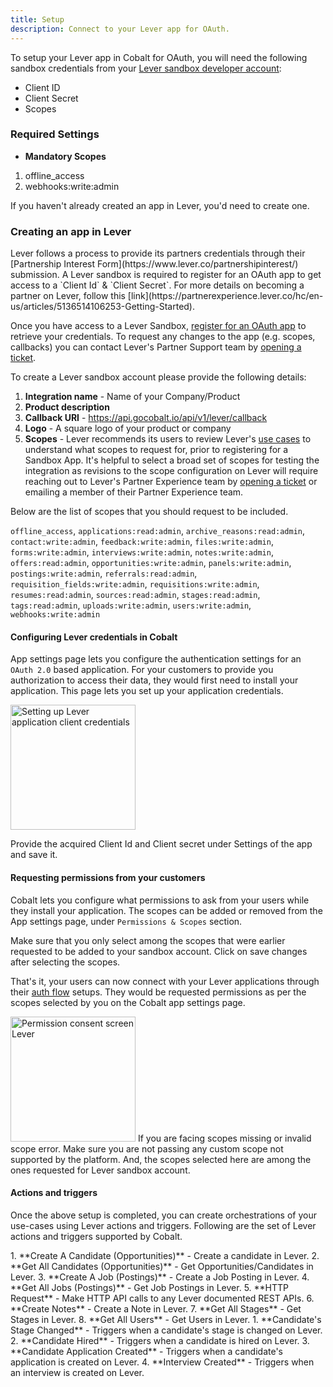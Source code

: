 ```yaml
---
title: Setup
description: Connect to your Lever app for OAuth.
---
```


To setup your Lever app in Cobalt for OAuth, you will need the following sandbox credentials from your [Lever sandbox developer account](https://hire.sandbox.lever.co/settings/integrations?tab=oauth):
- Client ID
- Client Secret
- Scopes

### Required Settings

* **Mandatory Scopes** 
1. offline_access
2. webhooks:write:admin

<Info>If you haven't already created an app in Lever, you'd need to create one.</Info>

### Creating an app in Lever

<Note>
Lever follows a process to provide its partners credentials through their [Partnership Interest Form](https://www.lever.co/partnershipinterest/) submission. A Lever sandbox is required to register for an OAuth app to get access to a `Client Id` & `Client Secret`.
For more details on becoming a partner on Lever, follow this [link](https://partnerexperience.lever.co/hc/en-us/articles/5136514106253-Getting-Started).
</Note>

Once you have access to a Lever Sandbox, [register for an OAuth app](https://hello.lever.co/api/mailings/click/PMRHK4TMEI5CE2DUORYHGORPF5UGS4TFFZZWC3TEMJXXQLTMMV3GK4ROMNXS643FOR2GS3THOMXWS3TUMVTXEYLUNFXW44Z7ORQWEPLPMF2XI2BCFQRHMZLSONUW63RCHIRDIIRMEJUWIIR2EIYTEMBSGUZTIIRMEJXXEZZCHIRGKMBRGU4TGMJUFUZDMZRZFU2DCOLCFVRDCOBQFUZDMYJWMMZWEYZRMVRGKIRMEJZWSZZCHIRHS5SGGQ3WC2DBNZLFCX2ROVCTCWTFMNEVSZ3KKZLUCSCTJVMC2WKLJRHU2T3XJFDGUURYHURH2===) 
to retrieve your credentials. To request any changes to the app (e.g. scopes, callbacks) you can contact Lever's Partner Support team by [opening a ticket](https://hello.lever.co/api/mailings/click/PMRHK4TMEI5CE2DUORYHGORPF5YGC4TUNZSXEZLYOBSXE2LFNZRWKLTMMV3GK4ROMNXS62DDF5SW4LLVOMXXEZLROVSXG5DTF5XGK5ZCFQRHMZLSONUW63RCHIRDIIRMEJUWIIR2EIYTEMBSGUZTIIRMEJXXEZZCHIRGKMBRGU4TGMJUFUZDMZRZFU2DCOLCFVRDCOBQFUZDMYJWMMZWEYZRMVRGKIRMEJZWSZZCHIRE42CDFUZXKRKCNZKGIYSUL4ZTGR22HBMXKUBSJ5UG4NCFPBKDS4JXFVSGUYJWGNSTQ4RUHURH2===). 

To create a Lever sandbox account please provide the following details:

1. **Integration name** - Name of your Company/Product
2. **Product description**
3. **Callback URI** - https://api.gocobalt.io/api/v1/lever/callback
4. **Logo** - A square logo of your product or company
5. **Scopes** - Lever recommends its users to review Lever's [use cases](https://hire.sandbox.lever.co/developer/usecases) to understand what scopes to request for,
prior to registering for a Sandbox App. It's helpful to select a broad set of scopes for testing the integration as revisions to the scope configuration on Lever will require reaching out to Lever's Partner Experience team by [opening a ticket](https://partnerexperience.lever.co/hc/en-us/requests/new) or 
emailing a member of their Partner Experience team.

Below are the list of scopes that you should request to be included.

`offline_access`, `applications:read:admin`, `archive_reasons:read:admin`, `contact:write:admin`, `feedback:write:admin`, `files:write:admin`, `forms:write:admin`,
`interviews:write:admin`, `notes:write:admin`, `offers:read:admin`, `opportunities:write:admin`, `panels:write:admin`, `postings:write:admin`, `referrals:read:admin`,
`requisition_fields:write:admin`, `requisitions:write:admin`, `resumes:read:admin`, `sources:read:admin`, `stages:read:admin`, `tags:read:admin`, `uploads:write:admin`,
`users:write:admin`, `webhooks:write:admin`


#### Configuring Lever credentials in Cobalt

App settings page lets you configure the authentication settings for an `OAuth 2.0` based application. For your customers to provide you authorization to access their data,
they would first need to install your application. This page lets you set up your application credentials.

<img height="200" src="/images/Lever/lever-cobalt.png" alt="Setting up Lever application client credentials"/>

Provide the acquired Client Id and Client secret under Settings of the app and save it.

#### Requesting permissions from your customers
Cobalt lets you configure what permissions to ask from your users while they install your application. The scopes can be added or removed from the App settings page, under `Permissions & Scopes`
section. 

Make sure that you only select among the scopes that were earlier requested to be added to your sandbox account. Click on save changes after selecting the scopes.

That's it, your users can now connect with your Lever applications through their [auth flow](https://docs.gocobalt.io/concepts/auth-flows) setups. They would be requested permissions as per the scopes selected
by you on the Cobalt app settings page.

<img height="200" src="/images/Lever/lever-permission.png" alt="Permission consent screen Lever"/>

<Warning>
If you are facing scopes missing or invalid scope error. Make sure you are not passing any custom scope not supported by the platform. And, the scopes selected here are
among the ones requested for Lever sandbox account.
</Warning>

#### Actions and triggers
Once the above setup is completed, you can create orchestrations of your use-cases using Lever actions and triggers. Following are the set of Lever actions and triggers
supported by Cobalt.

<Tabs>
  <Tab title="Actions">
  <AccordionGroup>
  <Accordion title="Candidate">
     1. **Create A Candidate (Opportunities)** - Create a candidate in Lever.
     2. **Get All Candidates (Opportunities)** - Get Opportunities/Candidates in Lever.
     </Accordion>
     <Accordion title="Posting">
     3. **Create A Job (Postings)** - Create a Job Posting in Lever.
     4. **Get All Jobs (Postings)** - Get Job Postings in Lever.
      </Accordion>
     <Accordion title="Others">
     5. **HTTP Request** - Make HTTP API calls to any Lever documented REST APIs.
     6. **Create Notes** - Create a Note in Lever.
     7. **Get All Stages** - Get Stages in Lever.
     8. **Get All Users** - Get Users in Lever.
      </Accordion>
    </AccordionGroup>
  </Tab>
  
  <Tab title="Triggers">
         1. **Candidate's Stage Changed** - Triggers when a candidate's stage is changed on Lever.
         2. **Candidate Hired** - Triggers when a candidate is hired on Lever.
         3. **Candidate Application Created** - Triggers when a candidate's application is created on Lever.
         4. **Interview Created** - Triggers when an interview is created on Lever.
  </Tab>
</Tabs>
